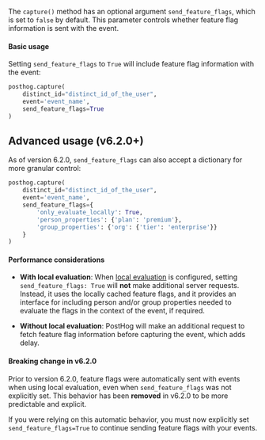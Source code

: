 The `capture()` method has an optional argument `send_feature_flags`, which is set to `false` by default. This parameter controls whether feature flag information is sent with the event.

#### Basic usage

Setting `send_feature_flags` to `True` will include feature flag information with the event:

```python
posthog.capture(
    distinct_id="distinct_id_of_the_user",
    event='event_name',
    send_feature_flags=True
)
```

## Advanced usage (v6.2.0+)

As of version 6.2.0, `send_feature_flags` can also accept a dictionary for more granular control:

```python
posthog.capture(
    distinct_id="distinct_id_of_the_user",
    event='event_name',
    send_feature_flags={
        'only_evaluate_locally': True,
        'person_properties': {'plan': 'premium'},
        'group_properties': {'org': {'tier': 'enterprise'}}
    }
)
```

#### Performance considerations

- **With local evaluation**: When [local evaluation](/docs/feature-flags/local-evaluation) is configured, setting `send_feature_flags: True` will **not** make additional server requests. Instead, it uses the locally cached feature flags, and it provides an interface for including person and/or group properties needed to evaluate the flags in the context of the event, if required.

- **Without local evaluation**: PostHog will make an additional request to fetch feature flag information before capturing the event, which adds delay.

#### Breaking change in v6.2.0

Prior to version 6.2.0, feature flags were automatically sent with events when using local evaluation, even when `send_feature_flags` was not explicitly set. This behavior has been **removed** in v6.2.0 to be more predictable and explicit.

If you were relying on this automatic behavior, you must now explicitly set `send_feature_flags=True` to continue sending feature flags with your events.